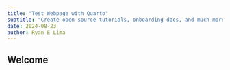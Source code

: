 ```yaml
---
title: "Test Webpage with Quarto"
subtitle: "Create open-source tutorials, onboarding docs, and much more"
date: 2024-08-23
author: Ryan E Lima
---
```


## Welcome {#welcome}

